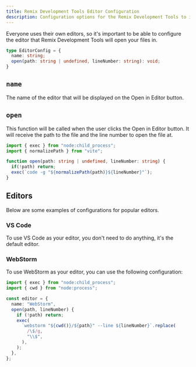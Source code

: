 ```yaml
---
title: Remix Development Tools Editor Configuration
description: Configuration options for the Remix Development Tools to interface with your editor
---
```


Everyone uses their own editors, so it's important to be able to configure the editor that Remix Development Tools will open your files in.

```ts
type EditorConfig = {
  name: string;
  open(path: string | undefined, lineNumber: string): void;
}
```

## `name`

The name of the editor that will be displayed on the Open in Editor button.

## `open`

This function will be called when the user clicks the Open in Editor button. It will receive the path to the file and the line number to open the file at.

```ts
import { exec } from "node:child_process";
import { normalizePath } from "vite";

function open(path: string | undefined, lineNumber: string) {
  if(!path) return;
  exec(`code -g "${normalizePath(path)}${lineNumber}"`);
}
```

## Editors

Below are some examples of configurations for popular editors.

### VS Code

To use VS Code as your editor, you don't need to do anything, it's the default editor.

### WebStorm

To use WebStorm as your editor, you can use the following configuration:

```ts
import { exec } from "node:child_process";
import { cwd } from "node:process";

const editor = {
  name: "WebStorm",
  open(path, lineNumber) {
    if (!path) return;
    exec(
      `webstorm "${cwd()}/${path}" --line ${lineNumber}`.replace(
        /\$/g,
        "\\$",
      ),
    );
  },
};
```